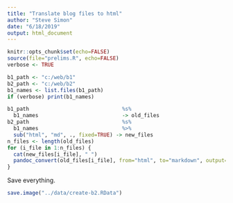 ```yaml
---
title: "Translate blog files to html"
author: "Steve Simon"
date: "6/18/2019"
output: html_document
---
```


```r
knitr::opts_chunk$set(echo=FALSE)
source(file="prelims.R", echo=FALSE)
verbose <- TRUE
```

```r
b1_path <- "c:/web/b1"
b2_path <- "c:/web/b2"
b1_names <- list.files(b1_path)
if (verbose) print(b1_names)
```


```r
b1_path                              %s%
  b1_names                           -> old_files
b2_path                              %s%
  b1_names                           %>%
  sub("html", "md", ., fixed=TRUE) -> new_files
n_files <- length(old_files)
for (i_file in 1:n_files) {
  cat(new_files[i_file], " ")
  pandoc_convert(old_files[i_file], from="html", to="markdown", output=new_files[i_file])
}
```

Save everything.

```r
save.image("../data/create-b2.RData")
```